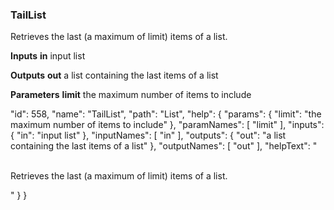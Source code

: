 ### TailList

Retrieves the last (a maximum of limit) items of a list.

**Inputs**
**in**
input list


**Outputs**
**out**
a list containing the last items of a list


**Parameters**
**limit**
the maximum number of items to include


  "id": 558,
  "name": "TailList",
  "path": "List",
  "help": {
    "params": {
      "limit": "the maximum number of items to include"
    },
    "paramNames": [
      "limit"
    ],
    "inputs": {
      "in": "input list"
    },
    "inputNames": [
      "in"
    ],
    "outputs": {
      "out": "a list containing the last items of a list"
    },
    "outputNames": [
      "out"
    ],
    "helpText": "<p><br />Retrieves the last&nbsp;(a maximum of limit) items of a list.</p>"
  }
}